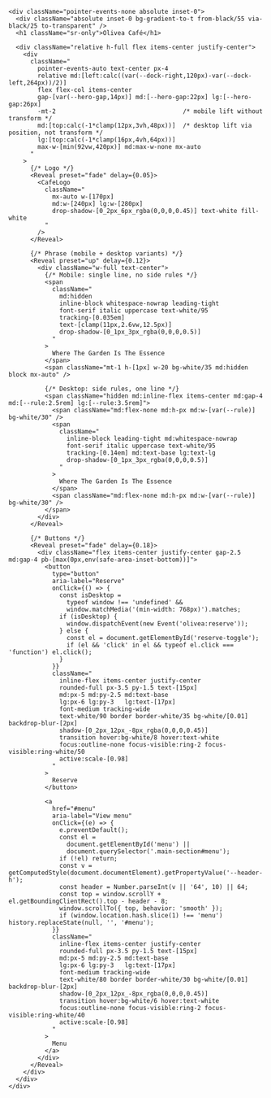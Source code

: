 
<section
  id="hero"
  className="
    relative w-full mx-auto
    md:max-w-none md:w-full
    -mt-2 flex items-center justify-center pb-0
  "
>
  <div
    className="
      relative
      md:!max-w-none md:!w-[min(1600px,calc(100vw-var(--dock-left,220px)-var(--dock-right,96px)-48px))]
      w-full
      h-[calc(100dvh-var(--header-h,64px)-var(--mobile-nav-h,84px)+6px)]
      md:h-[720px] lg:h-[800px]
      overflow-hidden rounded-[28px]
      ring-1 ring-black/10
      shadow-[0_20px_60px_-20px_rgba(0,0,0,0.35)]
    "
  >
    <ParallaxImage
      src="/images/cafe/hero.jpg"
      alt="Olivea Café — garden, coffee and community"
      heightVh={100}
      speed={0.30}
      className="h-full"
      fit="cover"
      objectPosition="50% 40%"
      priority
      fetchPriority="high"
      loading="eager"
      sizes="(max-width: 768px) 100vw, min(1600px, calc(100vw - var(--dock-left,220px) - var(--dock-right,96px) - 48px))"
      placeholder="blur"
      blurDataURL="data:image/svg+xml;base64,PHN2Zy8+"
    />

    <div className="pointer-events-none absolute inset-0">
      <div className="absolute inset-0 bg-gradient-to-t from-black/55 via-black/25 to-transparent" />
      <h1 className="sr-only">Olivea Café</h1>

      <div className="relative h-full flex items-center justify-center">
        <div
          className="
            pointer-events-auto text-center px-4
            relative md:[left:calc((var(--dock-right,120px)-var(--dock-left,264px))/2)]
            flex flex-col items-center
            gap-[var(--hero-gap,14px)] md:[--hero-gap:22px] lg:[--hero-gap:26px]
            -mt-2                                   /* mobile lift without transform */
            md:[top:calc(-1*clamp(12px,3vh,48px))]  /* desktop lift via position, not transform */
            lg:[top:calc(-1*clamp(16px,4vh,64px))]
            max-w-[min(92vw,420px)] md:max-w-none mx-auto
          "
        >
          {/* Logo */}
          <Reveal preset="fade" delay={0.05}>
            <CafeLogo
              className="
                mx-auto w-[170px]
                md:w-[240px] lg:w-[280px]
                drop-shadow-[0_2px_6px_rgba(0,0,0,0.45)] text-white fill-white
              "
            />
          </Reveal>

          {/* Phrase (mobile + desktop variants) */}
          <Reveal preset="up" delay={0.12}>
            <div className="w-full text-center">
              {/* Mobile: single line, no side rules */}
              <span
                className="
                  md:hidden
                  inline-block whitespace-nowrap leading-tight
                  font-serif italic uppercase text-white/95
                  tracking-[0.035em]
                  text-[clamp(11px,2.6vw,12.5px)]
                  drop-shadow-[0_1px_3px_rgba(0,0,0,0.5)]
                "
              >
                Where The Garden Is The Essence
              </span>
              <span className="mt-1 h-[1px] w-20 bg-white/35 md:hidden block mx-auto" />

              {/* Desktop: side rules, one line */}
              <span className="hidden md:inline-flex items-center md:gap-4 md:[--rule:2.5rem] lg:[--rule:3.5rem]">
                <span className="md:flex-none md:h-px md:w-[var(--rule)] bg-white/30" />
                <span
                  className="
                    inline-block leading-tight md:whitespace-nowrap
                    font-serif italic uppercase text-white/95
                    tracking-[0.14em] md:text-base lg:text-lg
                    drop-shadow-[0_1px_3px_rgba(0,0,0,0.5)]
                  "
                >
                  Where The Garden Is The Essence
                </span>
                <span className="md:flex-none md:h-px md:w-[var(--rule)] bg-white/30" />
              </span>
            </div>
          </Reveal>

          {/* Buttons */}
          <Reveal preset="fade" delay={0.18}>
            <div className="flex items-center justify-center gap-2.5 md:gap-4 pb-[max(0px,env(safe-area-inset-bottom))]">
              <button
                type="button"
                aria-label="Reserve"
                onClick={() => {
                  const isDesktop =
                    typeof window !== 'undefined' &&
                    window.matchMedia('(min-width: 768px)').matches;
                  if (isDesktop) {
                    window.dispatchEvent(new Event('olivea:reserve'));
                  } else {
                    const el = document.getElementById('reserve-toggle');
                    if (el && 'click' in el && typeof el.click === 'function') el.click();
                  }
                }}
                className="
                  inline-flex items-center justify-center
                  rounded-full px-3.5 py-1.5 text-[15px]
                  md:px-5 md:py-2.5 md:text-base
                  lg:px-6 lg:py-3   lg:text-[17px]
                  font-medium tracking-wide
                  text-white/90 border border-white/35 bg-white/[0.01] backdrop-blur-[2px]
                  shadow-[0_2px_12px_-8px_rgba(0,0,0,0.45)]
                  transition hover:bg-white/8 hover:text-white
                  focus:outline-none focus-visible:ring-2 focus-visible:ring-white/50
                  active:scale-[0.98]
                "
              >
                Reserve
              </button>

              <a
                href="#menu"
                aria-label="View menu"
                onClick={(e) => {
                  e.preventDefault();
                  const el =
                    document.getElementById('menu') ||
                    document.querySelector('.main-section#menu');
                  if (!el) return;
                  const v = getComputedStyle(document.documentElement).getPropertyValue('--header-h');
                  const header = Number.parseInt(v || '64', 10) || 64;
                  const top = window.scrollY + el.getBoundingClientRect().top - header - 8;
                  window.scrollTo({ top, behavior: 'smooth' });
                  if (window.location.hash.slice(1) !== 'menu') history.replaceState(null, '', '#menu');
                }}
                className="
                  inline-flex items-center justify-center
                  rounded-full px-3.5 py-1.5 text-[15px]
                  md:px-5 md:py-2.5 md:text-base
                  lg:px-6 lg:py-3   lg:text-[17px]
                  font-medium tracking-wide
                  text-white/80 border border-white/30 bg-white/[0.01] backdrop-blur-[2px]
                  shadow-[0_2px_12px_-8px_rgba(0,0,0,0.45)]
                  transition hover:bg-white/6 hover:text-white
                  focus:outline-none focus-visible:ring-2 focus-visible:ring-white/40
                  active:scale-[0.98]
                "
              >
                Menu
              </a>
            </div>
          </Reveal>
        </div>
      </div>
    </div>
  </div>
</section>